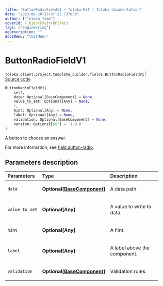 ```yaml
---
title: "ButtonRadioFieldV1 — Toloka-Kit | Toloka documentation"
date: "2023-06-20T13:47:25.737033"
author: ["Toloka Team"]
coverId: F_bIcOYF9yjrxkPZrXc3
tags: ["engineering"]
ogDescription: ""
docsMenu: "tkitMenu"
---
```


# ButtonRadioFieldV1

`toloka.client.project.template_builder.fields.ButtonRadioFieldV1` | [Source code](https://github.com/Toloka/toloka-kit/blob/v1.2.0/src/client/project/template_builder/fields.py#L91)

```python
ButtonRadioFieldV1(
    self,
    data: Optional[BaseComponent] = None,
    value_to_set: Optional[Any] = None,
    *,
    hint: Optional[Any] = None,
    label: Optional[Any] = None,
    validation: Optional[BaseComponent] = None,
    version: Optional[str] = '1.0.0'
)
```

A button to choose an answer.

For more information, see [field.button-radio](/docs/template-builder/reference/field.button-radio).

## Parameters description

| Parameters | Type | Description |
| :----------| :----| :-----------|
`data`|**Optional\[[BaseComponent](/docs/toloka-kit/reference/toloka.client.project.template_builder.base.BaseComponent)\]**|<p>A data path.</p>
`value_to_set`|**Optional\[Any\]**|<p>A value to write to data.</p>
`hint`|**Optional\[Any\]**|<p>A hint.</p>
`label`|**Optional\[Any\]**|<p>A label above the component.</p>
`validation`|**Optional\[[BaseComponent](/docs/toloka-kit/reference/toloka.client.project.template_builder.base.BaseComponent)\]**|<p>Validation rules.</p>
